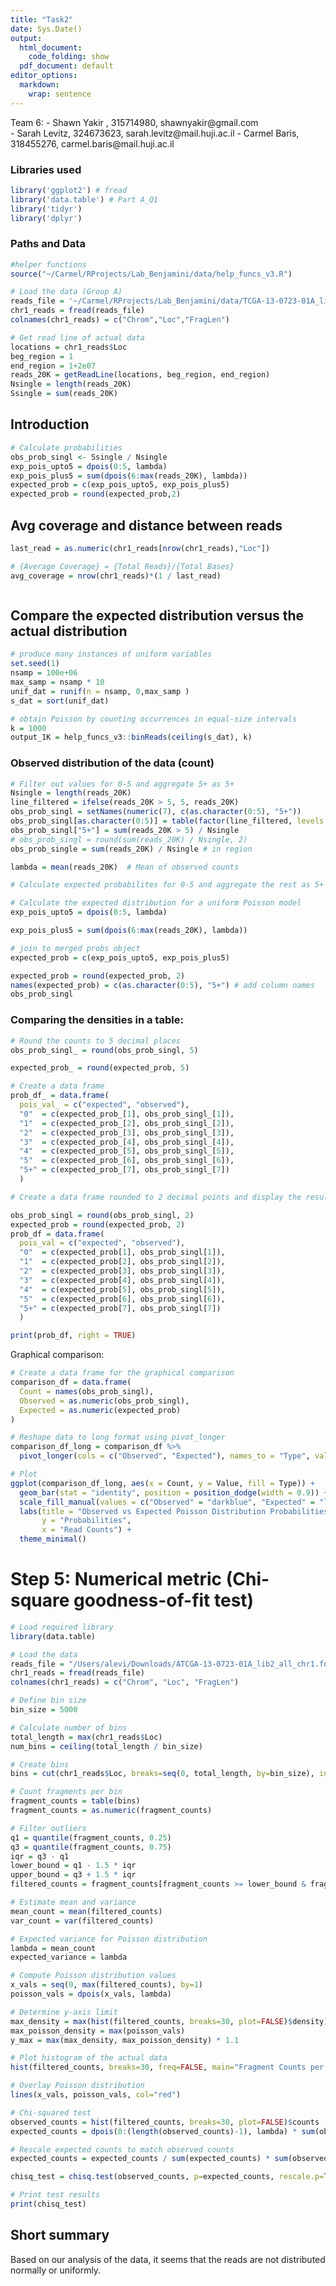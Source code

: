 ```yaml
---
title: "Task2"
date: Sys.Date()
output:
  html_document:
    code_folding: show
  pdf_document: default
editor_options:
  markdown:
    wrap: sentence
---
```


Team 6:
 - Shawn Yakir , 315714980, shawnyakir@gmail.com  
 - Sarah Levitz, 324673623, sarah.levitz@mail.huji.ac.il
 - Carmel Baris, 318455276, carmel.baris@mail.huji.ac.il


### Libraries used

```r
library('ggplot2') # fread
library('data.table') # Part A_Q1
library('tidyr')
library('dplyr')
```


### Paths and Data


```r

#helper functions
source("~/Carmel/RProjects/Lab_Benjamini/data/help_funcs_v3.R")

# Load the data (Group A)
reads_file = '~/Carmel/RProjects/Lab_Benjamini/data/TCGA-13-0723-01A_lib2_all_chr1.forward'
chr1_reads = fread(reads_file) 
colnames(chr1_reads) = c("Chrom","Loc","FragLen")

# Get read line of actual data
locations = chr1_reads$Loc
beg_region = 1
end_region = 1+2e07
reads_20K = getReadLine(locations, beg_region, end_region)
Nsingle = length(reads_20K)
Ssingle = sum(reads_20K)
```


## Introduction 

```r
# Calculate probabilities
obs_prob_singl <- Ssingle / Nsingle
exp_pois_upto5 = dpois(0:5, lambda)
exp_pois_plus5 = sum(dpois(6:max(reads_20K), lambda))
expected_prob = c(exp_pois_upto5, exp_pois_plus5)
expected_prob = round(expected_prob,2)

```


## Avg coverage and distance between reads
```r
last_read = as.numeric(chr1_reads[nrow(chr1_reads),"Loc"])

# {Average Coverage} = {Total Reads}/{Total Bases}
avg_coverage = nrow(chr1_reads)*(1 / last_read)



```

## Compare the expected distribution versus the actual distribution

```r
# produce many instances of uniform variables
set.seed(1)
nsamp = 100e+06
max_samp = nsamp * 10
unif_dat = runif(n = nsamp, 0,max_samp )
s_dat = sort(unif_dat)

# obtain Poisson by counting occurrences in equal-size intervals 
k = 1000
output_1K = help_funcs_v3::binReads(ceiling(s_dat), k)

```


### Observed distribution of the data (count)
```r

# Filter out values for 0-5 and aggregate 5+ as 5+
Nsingle = length(reads_20K)
line_filtered = ifelse(reads_20K > 5, 5, reads_20K)
obs_prob_singl = setNames(numeric(7), c(as.character(0:5), "5+"))
obs_prob_singl[as.character(0:5)] = table(factor(line_filtered, levels = 0:5))
obs_prob_singl["5+"] = sum(reads_20K > 5) / Nsingle
# obs_prob_singl = round(sum(reads_20K) / Nsingle, 2)
obs_prob_single = sum(reads_20K) / Nsingle # in region

lambda = mean(reads_20K)  # Mean of observed counts

# Calculate expected probabilites for 0-5 and aggregate the rest as 5+

# Calculate the expected distribution for a uniform Poisson model
exp_pois_upto5 = dpois(0:5, lambda)

exp_pois_plus5 = sum(dpois(6:max(reads_20K), lambda))

# join to merged probs object
expected_prob = c(exp_pois_upto5, exp_pois_plus5)

expected_prob = round(expected_prob, 2) 
names(expected_prob) = c(as.character(0:5), "5+") # add column names
obs_prob_singl
```



### Comparing the densities in a table:
```r


# Round the counts to 5 decimal places
obs_prob_singl_ = round(obs_prob_singl, 5)

expected_prob_ = round(expected_prob, 5)

# Create a data frame
prob_df_ = data.frame(
  pois_val_ = c("expected", "observed"),
  "0"  = c(expected_prob_[1], obs_prob_singl_[1]),
  "1"  = c(expected_prob_[2], obs_prob_singl_[2]),
  "2"  = c(expected_prob_[3], obs_prob_singl_[3]),
  "3"  = c(expected_prob_[4], obs_prob_singl_[4]),
  "4"  = c(expected_prob_[5], obs_prob_singl_[5]),
  "5"  = c(expected_prob_[6], obs_prob_singl_[6]),
  "5+" = c(expected_prob_[7], obs_prob_singl_[7])
  )

# Create a data frame rounded to 2 decimal points and display the result

obs_prob_singl = round(obs_prob_singl, 2)
expected_prob = round(expected_prob, 2)
prob_df = data.frame(
  pois_val = c("expected", "observed"),
  "0"  = c(expected_prob[1], obs_prob_singl[1]),
  "1"  = c(expected_prob[2], obs_prob_singl[2]),
  "2"  = c(expected_prob[3], obs_prob_singl[3]),
  "3"  = c(expected_prob[4], obs_prob_singl[4]),
  "4"  = c(expected_prob[5], obs_prob_singl[5]),
  "5"  = c(expected_prob[6], obs_prob_singl[6]),
  "5+" = c(expected_prob[7], obs_prob_singl[7])
  )

print(prob_df, right = TRUE)


```


Graphical comparison:
```r
# Create a data frame for the graphical comparison
comparison_df = data.frame(
  Count = names(obs_prob_singl),
  Observed = as.numeric(obs_prob_singl),
  Expected = as.numeric(expected_prob)
)

# Reshape data to long format using pivot_longer
comparison_df_long = comparison_df %>%
  pivot_longer(cols = c("Observed", "Expected"), names_to = "Type", values_to = "Value")

# Plot
ggplot(comparison_df_long, aes(x = Count, y = Value, fill = Type)) +
  geom_bar(stat = "identity", position = position_dodge(width = 0.9)) +
  scale_fill_manual(values = c("Observed" = "darkblue", "Expected" = "lightblue")) +
  labs(title = "Observed vs Expected Poisson Distribution Probabilities",
       y = "Probabilities",
       x = "Read Counts") +
  theme_minimal()


```



# Step 5: Numerical metric (Chi-square goodness-of-fit test)

```r
# Load required library
library(data.table)

# Load the data
reads_file = "/Users/alevi/Downloads/ATCGA-13-0723-01A_lib2_all_chr1.forward/TCGA-13-0723-01A_lib2_all_chr1.forward"
chr1_reads = fread(reads_file)
colnames(chr1_reads) = c("Chrom", "Loc", "FragLen")

# Define bin size
bin_size = 5000

# Calculate number of bins
total_length = max(chr1_reads$Loc)
num_bins = ceiling(total_length / bin_size)

# Create bins
bins = cut(chr1_reads$Loc, breaks=seq(0, total_length, by=bin_size), include.lowest=TRUE)

# Count fragments per bin
fragment_counts = table(bins)
fragment_counts = as.numeric(fragment_counts)

# Filter outliers
q1 = quantile(fragment_counts, 0.25)
q3 = quantile(fragment_counts, 0.75)
iqr = q3 - q1
lower_bound = q1 - 1.5 * iqr
upper_bound = q3 + 1.5 * iqr
filtered_counts = fragment_counts[fragment_counts >= lower_bound & fragment_counts <= upper_bound]

# Estimate mean and variance
mean_count = mean(filtered_counts)
var_count = var(filtered_counts)

# Expected variance for Poisson distribution
lambda = mean_count
expected_variance = lambda

# Compute Poisson distribution values
x_vals = seq(0, max(filtered_counts), by=1)
poisson_vals = dpois(x_vals, lambda)

# Determine y-axis limit
max_density = max(hist(filtered_counts, breaks=30, plot=FALSE)$density)
max_poisson_density = max(poisson_vals)
y_max = max(max_density, max_poisson_density) * 1.1

# Plot histogram of the actual data
hist(filtered_counts, breaks=30, freq=FALSE, main="Fragment Counts per Bin", xlab="Fragment Count", ylab="Density", ylim=c(0, y_max))

# Overlay Poisson distribution
lines(x_vals, poisson_vals, col="red")

# Chi-squared test
observed_counts = hist(filtered_counts, breaks=30, plot=FALSE)$counts
expected_counts = dpois(0:(length(observed_counts)-1), lambda) * sum(observed_counts)

# Rescale expected counts to match observed counts
expected_counts = expected_counts / sum(expected_counts) * sum(observed_counts)

chisq_test = chisq.test(observed_counts, p=expected_counts, rescale.p=TRUE)

# Print test results
print(chisq_test)


```




## Short summary

Based on our analysis of the data, it seems that the reads are not distributed normally or uniformly.
